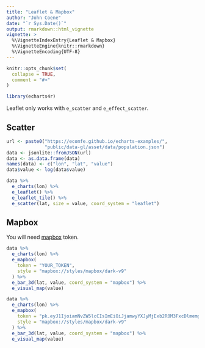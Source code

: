 ```yaml
---
title: "Leaflet & Mapbox"
author: "John Coene"
date: "`r Sys.Date()`"
output: rmarkdown::html_vignette
vignette: >
  %\VignetteIndexEntry{Leaflet & Mapbox}
  %\VignetteEngine{knitr::rmarkdown}
  %\VignetteEncoding{UTF-8}
---
```


```r
knitr::opts_chunk$set(
  collapse = TRUE,
  comment = "#>"
)

library(echarts4r)
```

Leaflet only works with `e_scatter` and `e_effect_scatter`.

## Scatter

```r
url <- paste0("https://ecomfe.github.io/echarts-examples/",
              "public/data-gl/asset/data/population.json")
data <- jsonlite::fromJSON(url)
data <- as.data.frame(data)
names(data) <- c("lon", "lat", "value")
data$value <- log(data$value)

data %>% 
  e_charts(lon) %>% 
  e_leaflet() %>%
  e_leaflet_tile() %>%  
  e_scatter(lat, size = value, coord_system = "leaflet")
```

## Mapbox

You will need [mapbox](https://www.mapbox.com/) token.

```r
data %>% 
  e_charts(lon) %>% 
  e_mapbox(
    token = "YOUR_TOKEN",
    style = "mapbox://styles/mapbox/dark-v9"
  ) %>% 
  e_bar_3d(lat, value, coord_system = "mapbox") %>% 
  e_visual_map(value)
```

```r
data %>% 
  e_charts(lon) %>% 
  e_mapbox(
    token = "pk.eyJ1IjoiamNvZW5lcCIsImEiOiJjamwyYXJyMjExb2R0M3FxcDlmemg2czFiIn0.OL6qEEADz5qBjhKecwgBdg",
    style = "mapbox://styles/mapbox/dark-v9"
  ) %>% 
  e_bar_3d(lat, value, coord_system = "mapbox") %>% 
  e_visual_map(value)
```